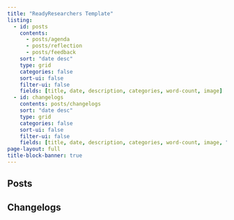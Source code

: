 ```yaml
---
title: "ReadyResearchers Template"
listing:
  - id: posts
    contents:
      - posts/agenda
      - posts/reflection
      - posts/feedback
    sort: "date desc"
    type: grid
    categories: false
    sort-ui: false
    filter-ui: false
    fields: [title, date, description, categories, word-count, image]
  - id: changelogs
    contents: posts/changelogs
    sort: "date desc"
    type: grid
    categories: false
    sort-ui: false
    filter-ui: false
    fields: [title, date, description, categories, word-count, image, "Thesis Version", "Artifact Version"]
page-layout: full
title-block-banner: true
---
```


## Posts

:::{#posts}
:::

## Changelogs

:::{#changelogs}
:::
